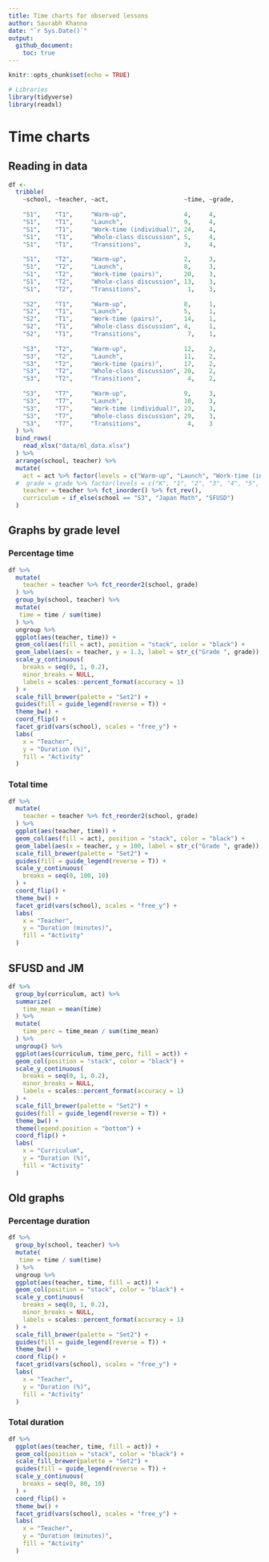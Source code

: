 ```yaml
---
title: Time charts for observed lessons
author: Saurabh Khanna 
date: "`r Sys.Date()`"
output: 
  github_document:
    toc: true
---
```


```r
knitr::opts_chunk$set(echo = TRUE)
```

```r
# Libraries
library(tidyverse)
library(readxl)
```

# Time charts
## Reading in data

```r
df <-
  tribble(
    ~school, ~teacher, ~act,                     ~time, ~grade,
    
    "S1",    "T1",     "Warm-up",                4,     4,
    "S1",    "T1",     "Launch",                 9,     4,
    "S1",    "T1",     "Work-time (individual)", 24,    4,
    "S1",    "T1",     "Whole-class discussion", 5,     4,
    "S1",    "T1",     "Transitions",            3,     4,
    
    "S1",    "T2",     "Warm-up",                2,     3,
    "S1",    "T2",     "Launch",                 8,     3,
    "S1",    "T2",     "Work-time (pairs)",      20,    3,
    "S1",    "T2",     "Whole-class discussion", 13,    3,
    "S1",    "T2",     "Transitions",             1,    3,
    
    "S2",    "T1",     "Warm-up",                8,     1,
    "S2",    "T1",     "Launch",                 5,     1,
    "S2",    "T1",     "Work-time (pairs)",      14,    1,
    "S2",    "T1",     "Whole-class discussion", 4,     1,
    "S2",    "T1",     "Transitions",             7,    1,
    
    "S3",    "T2",     "Warm-up",                12,    2,
    "S3",    "T2",     "Launch",                 11,    2,
    "S3",    "T2",     "Work-time (pairs)",      17,    2,
    "S3",    "T2",     "Whole-class discussion", 20,    2,
    "S3",    "T2",     "Transitions",             4,    2,
    
    "S3",    "T7",     "Warm-up",                9,     3,
    "S3",    "T7",     "Launch",                 10,    3,
    "S3",    "T7",     "Work-time (individual)", 23,    3,
    "S3",    "T7",     "Whole-class discussion", 29,    3,
    "S3",    "T7",     "Transitions",             4,    3
  ) %>%
  bind_rows(
    read_xlsx("data/ml_data.xlsx")
  ) %>%
  arrange(school, teacher) %>%
  mutate(
    act = act %>% factor(levels = c("Warm-up", "Launch", "Work-time (individual)", "Work-time (pairs)", "Whole-class discussion", "Reflection (individual)", "Transitions")) %>% fct_rev(),
  #  grade = grade %>% factor(levels = c("K", "1", "2", "3", "4", "5", "4/5")),
    teacher = teacher %>% fct_inorder() %>% fct_rev(),
    curriculum = if_else(school == "S3", "Japan Math", "SFUSD")
  )
```

## Graphs by grade level

### Percentage time

```r
df %>% 
  mutate(
    teacher = teacher %>% fct_reorder2(school, grade)
  ) %>% 
  group_by(school, teacher) %>%
  mutate(
   time = time / sum(time)
  ) %>%
  ungroup %>%
  ggplot(aes(teacher, time)) +
  geom_col(aes(fill = act), position = "stack", color = "black") +
  geom_label(aes(x = teacher, y = 1.3, label = str_c("Grade ", grade)), hjust = 1) +
  scale_y_continuous(
    breaks = seq(0, 1, 0.2),
    minor_breaks = NULL,
    labels = scales::percent_format(accuracy = 1)
  ) +
  scale_fill_brewer(palette = "Set2") +
  guides(fill = guide_legend(reverse = T)) +
  theme_bw() +
  coord_flip() +
  facet_grid(vars(school), scales = "free_y") +
  labs(
    x = "Teacher",
    y = "Duration (%)",
    fill = "Activity"
  )
```

### Total time

```r
df %>% 
  mutate(
    teacher = teacher %>% fct_reorder2(school, grade)
  ) %>% 
  ggplot(aes(teacher, time)) +
  geom_col(aes(fill = act), position = "stack", color = "black") +
  geom_label(aes(x = teacher, y = 100, label = str_c("Grade ", grade)), hjust = 1) +
  scale_fill_brewer(palette = "Set2") +
  guides(fill = guide_legend(reverse = T)) +
  scale_y_continuous(
    breaks = seq(0, 100, 10)
  ) +
  coord_flip() +
  theme_bw() +
  facet_grid(vars(school), scales = "free_y") +
  labs(
    x = "Teacher",
    y = "Duration (minutes)",
    fill = "Activity"
  )
```

## SFUSD  and JM

```r
df %>% 
  group_by(curriculum, act) %>% 
  summarize(
    time_mean = mean(time)
  ) %>% 
  mutate(
    time_perc = time_mean / sum(time_mean)
  ) %>% 
  ungroup() %>% 
  ggplot(aes(curriculum, time_perc, fill = act)) +
  geom_col(position = "stack", color = "black") +
  scale_y_continuous(
    breaks = seq(0, 1, 0.2),
    minor_breaks = NULL,
    labels = scales::percent_format(accuracy = 1)
  ) +
  scale_fill_brewer(palette = "Set2") +
  guides(fill = guide_legend(reverse = T)) +
  theme_bw() +
  theme(legend.position = "bottom") +
  coord_flip() +
  labs(
    x = "Curriculum",
    y = "Duration (%)",
    fill = "Activity"
  )
```



## Old graphs

### Percentage duration

```r
df %>%
  group_by(school, teacher) %>%
  mutate(
   time = time / sum(time)
  ) %>%
  ungroup %>%
  ggplot(aes(teacher, time, fill = act)) +
  geom_col(position = "stack", color = "black") +
  scale_y_continuous(
    breaks = seq(0, 1, 0.2),
    minor_breaks = NULL,
    labels = scales::percent_format(accuracy = 1)
  ) +
  scale_fill_brewer(palette = "Set2") +
  guides(fill = guide_legend(reverse = T)) +
  theme_bw() +
  coord_flip() +
  facet_grid(vars(school), scales = "free_y") +
  labs(
    x = "Teacher",
    y = "Duration (%)",
    fill = "Activity"
  )
```



### Total duration

```r
df %>%
  ggplot(aes(teacher, time, fill = act)) +
  geom_col(position = "stack", color = "black") +
  scale_fill_brewer(palette = "Set2") +
  guides(fill = guide_legend(reverse = T)) +
  scale_y_continuous(
    breaks = seq(0, 80, 10)
  ) +
  coord_flip() +
  theme_bw() +
  facet_grid(vars(school), scales = "free_y") +
  labs(
    x = "Teacher",
    y = "Duration (minutes)",
    fill = "Activity"
  )
```


